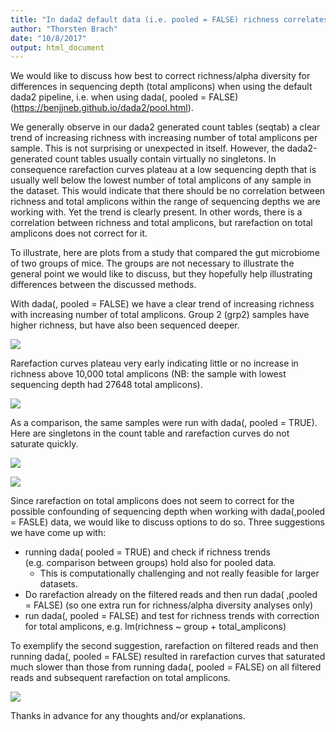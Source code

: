 ```yaml
---
title: "In dada2 default data (i.e. pooled = FALSE) richness correlates with total amplicons but rarefaction curves plateau early because the data usually contains almost no singletons. How to correctly correct for this effect?"
author: "Thorsten Brach"
date: "10/8/2017"
output: html_document
---
```


We would like to discuss how best to correct richness/alpha diversity for differences in sequencing depth (total amplicons) when using the default dada2 pipeline, i.e. when using dada(, pooled = FALSE) (<https://benjjneb.github.io/dada2/pool.html>).

We generally observe in our dada2 generated count tables (seqtab) a clear trend of increasing richness with increasing number of total amplicons per sample. 
This is not surprising or unexpected in itself.
However, the dada2-generated count tables usually contain virtually no singletons. In consequence rarefaction curves plateau at a low sequencing depth that is usually well below the lowest number of total amplicons of any sample in the dataset. This would indicate that there should be no correlation between richness and total amplicons within the range of sequencing depths we are working with. Yet the trend is clearly present. In other words, there is a correlation between richness and total amplicons, but rarefaction on total amplicons does not correct for it.

To illustrate, here are plots from a study that compared the gut microbiome of two groups of mice. The groups are not necessary to illustrate the general point we would like to discuss, but they hopefully help illustrating differences between the discussed methods.

With dada(, pooled = FALSE) we have a clear trend of increasing richness with increasing number of total amplicons. Group 2 (grp2) samples have higher richness, but have also been sequenced deeper. 

![](/Users/jvb740/MarieCurie_Work/BackgroundKnowledge/16S_Learning/Dada_Pipel/alpha_div_no_pool.png)

Rarefaction curves plateau very early indicating little or no increase in richness above 10,000 total amplicons (NB: the sample with lowest sequencing depth had 27648 total amplicons).


![](/Users/jvb740/MarieCurie_Work/BackgroundKnowledge/16S_Learning/Dada_Pipel/rarecurves_no_pool.png)


As a comparison, the same samples were run with dada(, pooled = TRUE). Here are singletons in the count table and rarefaction curves do not saturate quickly.

![](/Users/jvb740/MarieCurie_Work/BackgroundKnowledge/16S_Learning/Dada_Pipel/alpha_div_pool.png)

![](/Users/jvb740/MarieCurie_Work/BackgroundKnowledge/16S_Learning/Dada_Pipel/rarecurves_pool.png)

Since rarefaction on total amplicons does not seem to correct for the possible confounding of sequencing depth when working with dada(,pooled = FASLE) data, we would like to discuss options to do so.
Three suggestions we have come up with:

- running dada( pooled = TRUE) and check if richness trends (e.g. comparison between groups) hold also for pooled data. 
    - This is computationally challenging and not really feasible for larger datasets.
- Do rarefaction already on the filtered reads and then run dada( ,pooled = FALSE) (so one extra run for richness/alpha diversity analyses only)
- run dada(, pooled = FALSE) and test for richness trends with correction for total amplicons, e.g. lm(richness ~ group + total_amplicons)

To exemplify the second suggestion, rarefaction on filtered reads and then running dada(, pooled = FALSE) resulted in rarefaction curves that saturated much slower than those from running dada(, pooled = FALSE) on all filtered reads and subsequent rarefaction on total amplicons.

![](/Users/jvb740/MarieCurie_Work/BackgroundKnowledge/16S_Learning/Dada_Pipel/rare_filt_reads_vs_rare_total_amplicons.png)

Thanks in advance for any thoughts and/or explanations.

